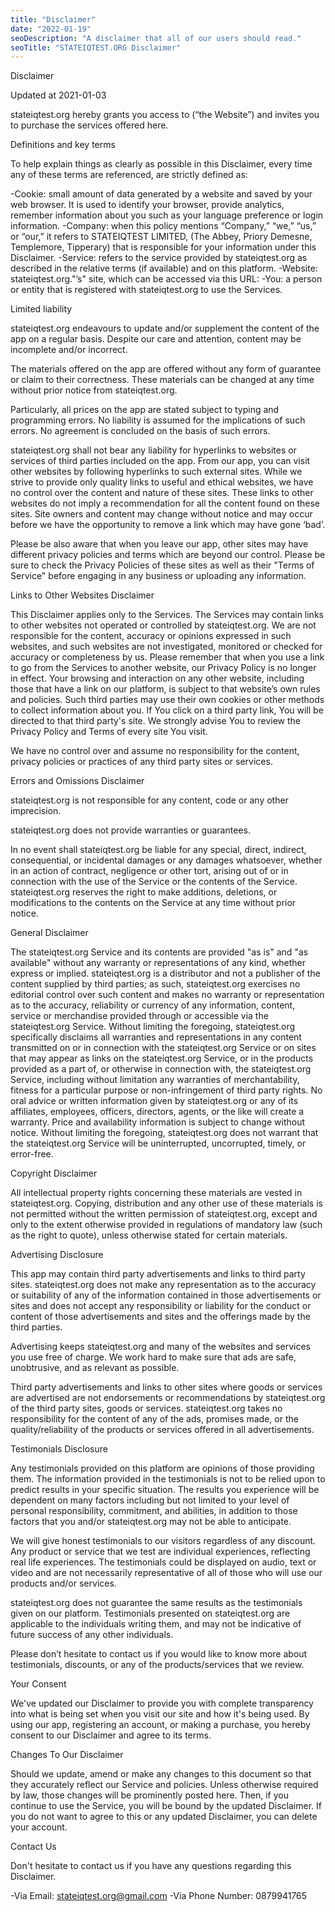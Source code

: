```yaml
---
title: "Disclaimer"
date: "2022-01-19"
seoDescription: "A disclaimer that all of our users should read."
seoTitle: "STATEIQTEST.ORG Disclaimer"
---
```

Disclaimer

Updated at 2021-01-03


stateiqtest.org hereby grants you access to  (“the Website”) and invites you to purchase the services offered here.


Definitions and key terms

To help explain things as clearly as possible in this Disclaimer, every time any of these terms are referenced, are strictly defined as:

  -Cookie: small amount of data generated by a website and saved by your web browser. It is used to identify your browser, provide analytics, remember information about you such as your language preference or login information.
  -Company: when this policy mentions “Company,” “we,” “us,” or “our,” it refers to STATEIQTEST LIMITED, (The Abbey, Priory Demesne, Templemore, Tipperary) that is responsible for your information under this Disclaimer.
  -Service: refers to the service provided by stateiqtest.org as described in the relative terms (if available) and on this platform.
  -Website: stateiqtest.org."’s" site, which can be accessed via this URL: 
  -You: a person or entity that is registered with stateiqtest.org to use the Services.
  

Limited liability

stateiqtest.org endeavours to update and/or supplement the content of the app on a regular basis. Despite our care and attention, content may be incomplete and/or incorrect.

The materials offered on the app are offered without any form of guarantee or claim to their correctness. These materials can be changed at any time without prior notice from stateiqtest.org.

Particularly, all prices on the app are stated subject to typing and programming errors. No liability is assumed for the implications of such errors. No agreement is concluded on the basis of such errors.

stateiqtest.org shall not bear any liability for hyperlinks to websites or services of third parties included on the app. From our app, you can visit other websites by following hyperlinks to such external sites. While we strive to provide only quality links to useful and ethical websites, we have no control over the content and nature of these sites. These links to other websites do not imply a recommendation for all the content found on these sites. Site owners and content may change without notice and may occur before we have the opportunity to remove a link which may have gone ‘bad’.

Please be also aware that when you leave our app, other sites may have different privacy policies and terms which are beyond our control. Please be sure to check the Privacy Policies of these sites as well as their "Terms of Service" before engaging in any business or uploading any information.


Links to Other Websites Disclaimer

This Disclaimer applies only to the Services. The Services may contain links to other websites not operated or controlled by stateiqtest.org. We are not responsible for the content, accuracy or opinions expressed in such websites, and such websites are not investigated, monitored or checked for accuracy or completeness by us. Please remember that when you use a link to go from the Services to another website, our Privacy Policy is no longer in effect. Your browsing and interaction on any other website, including those that have a link on our platform, is subject to that website’s own rules and policies. Such third parties may use their own cookies or other methods to collect information about you. If You click on a third party link, You will be directed to that third party's site. We strongly advise You to review the Privacy Policy and Terms of every site You visit.

We have no control over and assume no responsibility for the content, privacy policies or practices of any third party sites or services.


Errors and Omissions Disclaimer

stateiqtest.org is not responsible for any content, code or any other imprecision.

stateiqtest.org does not provide warranties or guarantees.

In no event shall stateiqtest.org be liable for any special, direct, indirect, consequential, or incidental damages or any damages whatsoever, whether in an action of contract, negligence or other tort, arising out of or in connection with the use of the Service or the contents of the Service. stateiqtest.org reserves the right to make additions, deletions, or modifications to the contents on the Service at any time without prior notice.


General Disclaimer

The stateiqtest.org Service and its contents are provided "as is" and "as available" without any warranty or representations of any kind, whether express or implied. stateiqtest.org is a distributor and not a publisher of the content supplied by third parties; as such, stateiqtest.org exercises no editorial control over such content and makes no warranty or representation as to the accuracy, reliability or currency of any information, content, service or merchandise provided through or accessible via the stateiqtest.org Service. Without limiting the foregoing, stateiqtest.org specifically disclaims all warranties and representations in any content transmitted on or in connection with the stateiqtest.org Service or on sites that may appear as links on the stateiqtest.org Service, or in the products provided as a part of, or otherwise in connection with, the stateiqtest.org Service, including without limitation any warranties of merchantability, fitness for a particular purpose or non-infringement of third party rights. No oral advice or written information given by stateiqtest.org or any of its affiliates, employees, officers, directors, agents, or the like will create a warranty. Price and availability information is subject to change without notice. Without limiting the foregoing, stateiqtest.org does not warrant that the stateiqtest.org Service will be uninterrupted, uncorrupted, timely, or error-free.


Copyright Disclaimer

All intellectual property rights concerning these materials are vested in stateiqtest.org. Copying, distribution and any other use of these materials is not permitted without the written permission of stateiqtest.org, except and only to the extent otherwise provided in regulations of mandatory law (such as the right to quote), unless otherwise stated for certain materials.


Advertising Disclosure

This app may contain third party advertisements and links to third party sites. stateiqtest.org does not make any representation as to the accuracy or suitability of any of the information contained in those advertisements or sites and does not accept any responsibility or liability for the conduct or content of those advertisements and sites and the offerings made by the third parties.

Advertising keeps stateiqtest.org and many of the websites and services you use free of charge. We work hard to make sure that ads are safe, unobtrusive, and as relevant as possible.

Third party advertisements and links to other sites where goods or services are advertised are not endorsements or recommendations by stateiqtest.org of the third party sites, goods or services. stateiqtest.org takes no responsibility for the content of any of the ads, promises made, or the quality/reliability of the products or services offered in all advertisements.


Testimonials Disclosure

Any testimonials provided on this platform are opinions of those providing them. The information provided in the testimonials is not to be relied upon to predict results in your specific situation. The results you experience will be dependent on many factors including but not limited to your level of personal responsibility, commitment, and abilities, in addition to those factors that you and/or stateiqtest.org may not be able to anticipate.

We will give honest testimonials to our visitors regardless of any discount. Any product or service that we test are individual experiences, reflecting real life experiences. The testimonials could be displayed on audio, text or video and are not necessarily representative of all of those who will use our products and/or services.

stateiqtest.org does not guarantee the same results as the testimonials given on our platform. Testimonials presented on stateiqtest.org are applicable to the individuals writing them, and may not be indicative of future success of any other individuals.

Please don’t hesitate to contact us if you would like to know more about testimonials, discounts, or any of the products/services that we review.


Your Consent

We've updated our Disclaimer to provide you with complete transparency into what is being set when you visit our site and how it's being used. By using our app, registering an account, or making a purchase, you hereby consent to our Disclaimer and agree to its terms.


Changes To Our Disclaimer

Should we update, amend or make any changes to this document so that they accurately reflect our Service and policies. Unless otherwise required by law, those changes will be prominently posted here. Then, if you continue to use the Service, you will be bound by the updated Disclaimer. If you do not want to agree to this or any updated Disclaimer, you can delete your account.


Contact Us

Don't hesitate to contact us if you have any questions regarding this Disclaimer.

 -Via Email:  stateiqtest.org@gmail.com
 -Via Phone Number:  0879941765

